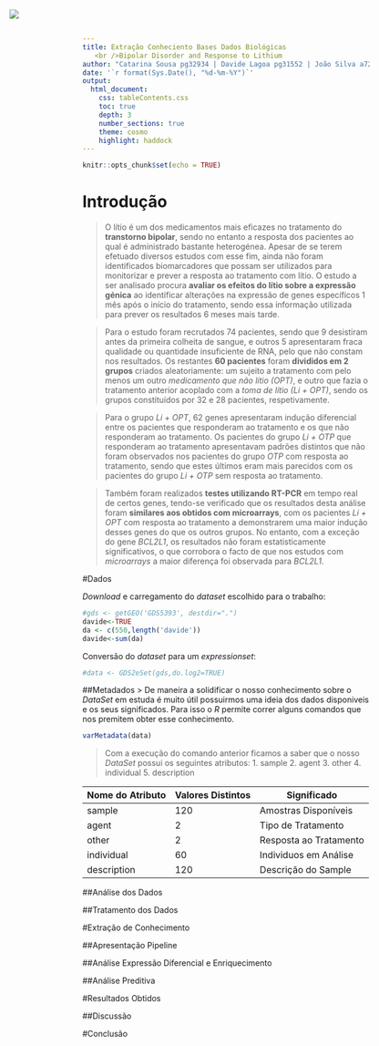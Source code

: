 ```yaml
---
title: Extração Conheciento Bases Dados Biológicas
   <br />Bipolar Disorder and Response to Lithium
author: "Catarina Sousa pg32934 | Davide Lagoa pg31552 | João Silva a72023 <br /> José Morais pg32943 | Marta Moreno pg32847"
date: '`r format(Sys.Date(), "%d-%m-%Y")`'
output:
  html_document:
    css: tableContents.css
    toc: true
    depth: 3
    number_sections: true 
    theme: cosmo 
    highlight: haddock
---
```

<img src="logo.png" style = "position:absolute;top:20px;left:100px;" />

```r
knitr::opts_chunk$set(echo = TRUE)
```

# Introdução
> O lítio é um dos medicamentos mais eficazes no tratamento do **transtorno bipolar**, sendo no entanto a resposta dos pacientes ao qual é administrado bastante heterogénea. Apesar de se terem efetuado diversos estudos com esse fim, ainda não foram identificados biomarcadores que possam ser utilizados para monitorizar e prever a resposta ao tratamento com lítio. O estudo a ser analisado procura **avaliar os efeitos do lítio sobre a expressão génica** ao identificar alterações na expressão de genes específicos 1 mês após o início do tratamento, sendo essa informação utilizada para prever os resultados 6 meses mais tarde.

> Para o estudo foram recrutados 74 pacientes, sendo que 9 desistiram antes da primeira colheita de sangue, e outros 5 apresentaram fraca qualidade ou quantidade insuficiente de RNA, pelo que não constam nos resultados. Os restantes **60 pacientes** foram **divididos em 2 grupos** criados aleatoriamente: um sujeito a tratamento com pelo menos um outro *medicamento que não lítio (OPT)*, e outro que fazia o tratamento anterior acoplado com a *toma de lítio (Li + OPT)*, sendo os grupos constituídos por 32 e 28 pacientes, respetivamente.

> Para o grupo *Li + OPT*, 62 genes apresentaram indução diferencial entre os pacientes que responderam ao tratamento e os que não responderam ao tratamento. Os pacientes do grupo *Li + OTP* que responderam ao tratamento apresentavam padrões distintos que não foram observados nos pacientes do grupo *OTP* com resposta ao tratamento, sendo que estes últimos eram mais parecidos com os pacientes do grupo *Li + OTP* sem resposta ao tratamento.

> Também foram realizados **testes utilizando RT-PCR** em tempo real de certos genes, tendo-se verificado que os resultados desta análise foram **similares aos obtidos com microarrays**, com os pacientes *Li + OPT* com resposta ao tratamento a demonstrarem uma maior indução desses genes do que os outros grupos. No entanto, com a exceção do gene *BCL2L1*, os resultados não foram estatisticamente significativos, o que corrobora o facto de que nos estudos com *microarrays* a maior diferença foi observada para *BCL2L1*.


#Dados

<p style = 'text-align: justify;'>
*Download* e carregamento do *dataset* escolhido para o trabalho:
</p>

```r
#gds <- getGEO('GDS5393', destdir=".")  
davide<-TRUE
da <- c(550,length('davide'))
davide<-sum(da)
```

<p style = 'text-align: justify;'>
Conversão do *dataset* para um *expressionset*:
</p>

```r
#data <- GDS2eSet(gds,do.log2=TRUE) 
```




##Metadados
> De maneira a solidificar o nosso conhecimento sobre o *DataSet* em estuda é muito útil possuirmos uma ideia dos dados disponiveis e os seus significados. Para isso o *R* permite correr alguns comandos que nos premitem obter esse conhecimento.
```r
varMetadata(data)
```
> Com a execução do comando anterior ficamos a saber que o nosso *DataSet* possui os seguintes atributos:
1. sample
2. agent
3. other
4. individual
5. description


Nome do Atributo  | Valores Distintos | Significado
------------- | ------------- | -------------
sample  | 120 | Amostras Disponíveis 
agent | 2 | Tipo de Tratamento
other  | 2 | Resposta ao Tratamento 
individual  | 60 | Individuos em Análise
description | 120 | Descrição do Sample 

##Análise dos Dados

##Tratamento dos Dados

#Extração de Conhecimento

##Apresentação Pipeline

##Análise Expressão Diferencial e  Enriquecimento

##Análise Preditiva

#Resultados Obtidos

##Discussão

#Conclusão

[//]: # ## R Markdown

[//]: #This is an R Markdown document. Markdown is a simple formatting syntax for authoring HTML, PDF, and MS Word documents. For more details on using R Markdown see <http://rmarkdown.rstudio.com>.

[//]: #When you click the **Knit** button a document will be generated that includes both content as well as the output of any embedded R code chunks within the document. You can embed an R code chunk like this:

[//]: #```{r cars}
[//]: #summary(cars)
[//]: #```

[//]: ### Including Plots

[//]: #You can also embed plots, for example:

[//]: #```{r pressure, echo=FALSE}
[//]: #plot(pressure)
[//]: #```

[//]: #Note that the `echo = FALSE` parameter was added to the code chunk to prevent printing of the R code that generated the plot.
